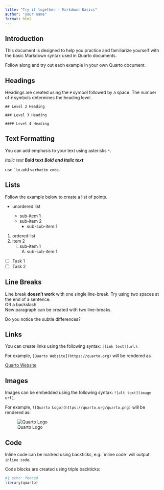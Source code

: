 ```yaml
---
title: "Try it together - Markdown Basics"
author: "your name"
format: html
---
```


## Introduction

This document is designed to help you practice and familiarize yourself with the basic Markdown syntax used in Quarto documents.

Follow along and try out each example in your own Quarto document.

## Headings

Headings are created using the `#` symbol followed by a space. The number of `#` symbols determines the heading level.

```
## Level 2 Heading

### Level 3 Heading

#### Level 4 Heading
```

## Text Formatting

You can add emphasis to your text using asterisks `*`.

*Italic text* **Bold text** ***Bold and Italic text***

use \` to add `verbatim code`.

## Lists

Follow the example below to create a list of points.

-   unordered list

    -   sub-item 1
    -   sub-item 2
        -   sub-sub-item 1

1.  ordered list
2.  item 2
    i)  sub-item 1
        A.  sub-sub-item 1

-   [ ] Task 1
-   [ ] Task 2

## Line Breaks

Line break **doesn't work** with one single line-break. Try using two spaces at the end of a sentence.\
OR a backslash.\
New paragraph can be created with two line-breaks.

Do you notice the subtle differences?

## Links

You can create links using the following syntax: `[link text](url)`.

For example, `[Quarto Website](https://quarto.org)` will be rendered as

[Quarto Website](https://quarto.org)

## Images

Images can be embedded using the following syntax: `![alt text](image url)`.

For example, `![Quarto Logo](https://quarto.org/quarto.png)` will be rendered as:

![Quarto Logo](https://quarto.org/quarto.png)

## Code

Inline code can be marked using backticks, e.g. \`inline code\` will output `inline code`.

Code blocks are created using triple backticks:

```r
#| echo: fenced
library(quarto)
```
